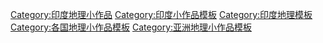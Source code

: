 [[Category:印度地理小作品|Category:印度地理小作品]]
[[Category:印度小作品模板|Category:印度小作品模板]]
[[Category:印度地理模板|Category:印度地理模板]]
[[Category:各国地理小作品模板|Category:各国地理小作品模板]]
[[Category:亚洲地理小作品模板|Category:亚洲地理小作品模板]]